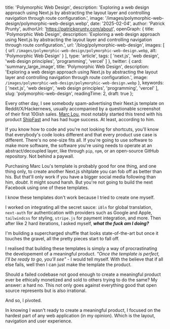 
  title: 'Polymorphic Web Design',
  description: 'Exploring a web design approach using Next.js by abstracting the layout layer and controlling navigation through route configuration.',
  image: '/images/polymorphic-web-design/polymorphic-web-design.webp',
  date: '2025-02-04',
  author: 'Patrick Prunty',
  authorUrl: 'https://patrickprunty.com/about',
  openGraph: {
    title: 'Polymorphic Web Design',
    description: 'Exploring a web design approach using Next.js by abstracting the layout layer and controlling navigation through route configuration.',
    url: '/blog/polymorphic-web-design',
    images: [
      {
        url: `/images/polymorphic-web-design/polymorphic-web-design.webp`,
        alt: 'Polymorphic Web Design'
      }
    ],
    type: 'article',
    tags: [
      'next.js',
      'web design',
      'web design principles',
      'programming',
      'vercel'
    ]
  },
  twitter: {
    card: 'summary_large_image',
    title: 'Polymorphic Web Design',
    description: 'Exploring a web design approach using Next.js by abstracting the layout layer and controlling navigation through route configuration.',
    image: `/images/polymorphic-web-design/polymorphic-web-design.webp`
  },
  keywords: [
    'next.js',
    'web design',
    'web design principles',
    'programming',
    'vercel'
  ],
  slug: 'polymorphic-web-design',
  readingTime: 2,
  draft: true
};

Every other day, I see somebody spam-advertising their Next.js template on Reddit/X/Hackernews, usually accompanied by a questionable screenshot of their first 100ish sales. [Marc Lou](), most notably
started this trend with his product [ShipFast]() and has had huge success. At least, according to him. 

If you know how to code and you're not looking for shortcuts, you'll know that everybody's code looks different and that every product 
use case is different. There's no one-size fits all. If you're going to use software to make more software, the software you're using 
needs to operate at an abstract/decoupled layer, like through `pip`, `npm`, or an open-source GitHub repository. Not behind a paywall.

Purchasing Marc Lou's template is probably good for one thing, and one thing only, to 
create another Next.js shitplate you can fob off as better than his. But that'll only work if you have a bigger social media following than 
him, _doubt_. It might sound harsh. But you're not going to build the next Facebook using one of these templates. 

I know these templates don't work because I tried to create one myself.

I worked on integrating all the secret sauce: `i8ln` for global translation, `next-auth` for authentication with providers 
such as Google and Apple, `tailwindcss` for styling, `stripe.js` for payment integration, and more. Then after like 2 hard iterations, I asked myself, _**what the 
fuck am I doing?**_ 

I'm building a supercharged shuffle that looks state-of-the-art but once it touches the gravel, all the pretty pieces 
start to fall off. 

I realised that building these templates is simply a way of procrastinating the developement of a meaningful 
product. _"Once the template is perfect, I'll be ready to go, you'll see"_ - I would tell myself. With the believe that if 
all else fails, well then I can just make the template the product. 

Should a failed codebase not good enough to create a 
meaningful product ever be ethically monetized and sold to others trying to do the same? My answer: a hard no. This not only goes against everything good 
that open source represents but is also irrational.

And so, I pivoted. 

In knowing I wasn't ready to create a meaningful product, I focused on the hardest part of any web application (in my opinion). Which 
is the layout, navigation and user experience. 